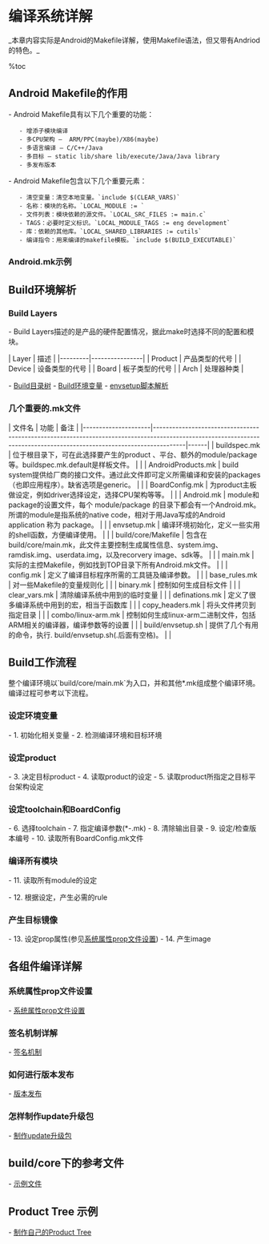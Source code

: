 = 编译系统详解 =
_本章内容实际是Android的Makefile详解，使用Makefile语法，但又带有Andriod的特色。_

%toc

== Android Makefile的作用 ==
- Android Makefile具有以下几个重要的功能：
    - 增添子模块编译
    - 多CPU架构 –  ARM/PPC(maybe)/X86(maybe)
    - 多语言编译 – C/C++/Java
    - 多目标 – static lib/share lib/execute/Java/Java library
    - 多发布版本

- Android Makefile包含以下几个重要元素：
    - 清空变量：清空本地变量。`include $(CLEAR_VARS)`
    - 名称：模块的名称。`LOCAL_MODULE := <build_name>`
    - 文件列表：模块依赖的源文件。`LOCAL_SRC_FILES := main.c`
    - TAGS：必要时定义标识。`LOCAL_MODULE_TAGS := eng development`
    - 库：依赖的其他库。`LOCAL_SHARED_LIBRARIES := cutils`
    - 编译指令：用来编译的makefile模板。`include $(BUILD_EXECUTABLE)`

=== Android.mk示例 ===
{{{class="brush:bash"
LOCAL_PATH := $(my-dir)
include $(CLEAR_VARS)
LOCAL_MODULE := <buil_name>
LOCAL_SRC_FILES := main.c
LOCAL_MODULE_TAGS := eng development
LOCAL_SHARED_LIBRARIES := cutils
include $(BUILD_EXECUTABLE)
}}}

== Build环境解析 ==
=== Build Layers ===
- Build Layers描述的是产品的硬件配置情况，据此make时选择不同的配置和模块。

| Layer   | 描述           |
|---------|----------------|
| Product | 产品类型的代号 |
| Device  | 设备类型的代号 |
| Board   | 板子类型的代号 |
| Arch    | 处理器种类     |

- [[Build目录树]]
- [[Build环境变量]]
- [[envsetup脚本解析]]

=== 几个重要的.mk文件 ===
| 文件名              | 功能                                                                                                                                                                 | 备注 |
|---------------------|----------------------------------------------------------------------------------------------------------------------------------------------------------------------|------|
| buildspec.mk        | 位于根目录下，可在此选择要产生的product 、平台、额外的module/package等。buildspec.mk.default是样板文件。                                                             |      |
| AndroidProducts.mk  | build system提供给厂商的接口文件。通过此文件即可定义所需编译和安装的packages（也即应用程序）。缺省选项是generic。                                                    |      |
| BoardConfig.mk      | 为product主板做设定，例如driver选择设定，选择CPU架构等等。                                                                                                           |      |
| Android.mk          | module和package的设置文件，每个 module/package 的目录下都会有一个Android.mk。所谓的module是指系统的native code，相对于用Java写成的Android application 称为 package。 |      |
| envsetup.mk         | 编译环境初始化，定义一些实用的shell函数，方便编译使用。                                                                                                              |      |
| build/core/Makefile | 包含在build/core/main.mk，此文件主要控制生成属性信息、system.img、ramdisk.img、userdata.img，以及recorvery image、sdk等。                                            |      |
| main.mk             | 实际的主控Makefile，例如找到TOP目录下所有Android.mk文件。                                                                                                            |      |
| config.mk           | 定义了编译目标程序所需的工具链及编译参数。                                                                                                                           |      |
| base_rules.mk       | 对一些Makefile的变量规则化                                                                                                                                           |      |
| binary.mk           | 控制如何生成目标文件                                                                                                                                                 |      |
| clear_vars.mk       | 清除编译系统中用到的临时变量                                                                                                                                         |      |
| definations.mk      | 定义了很多编译系统中用到的宏，相当于函数库                                                                                                                           |      |
| copy_headers.mk     | 将头文件拷贝到指定目录                                                                                                                                               |      |
| combo/linux-arm.mk  | 控制如何生成linux-arm二进制文件，包括ARM相关的编译器，编译参数等的设置                                                                                               |      |
| build/envsetup.sh   | 提供了几个有用的命令，执行. build/envsetup.sh(.后面有空格)。                                                                                                         |      |

== Build工作流程 ==
整个编译环境以`build/core/main.mk`为入口，并和其他*.mk组成整个编译环境。编译过程可参考以下流程。
=== 设定环境变量 ===
- 1. 初始化相关变量
- 2. 检测编译环境和目标环境

{{{class="brush:text"
    由build/core/config.mk开始。build/core/envsetup.mk检查developer的设定(buildspec.mk)，并检查执行环境，
以决定输出目录和环境设定。build/core/config.mk本身还依据参数，决定解释时的相关参数，例如compiler的路径、flags，lex 、yacc
的路径参数等。关于product的相关设定，则是由build/core/product_config.mk所处理，使用build/core/product.mk提供的macro载入。
根据AndroidProduct.mk的內容，product_config.mk决定了：PRODUCT_TAGS，OTA_PUBLIC_KEYS，PRODUCT_POLICY等。
}}}

=== 设定product ===
- 3. 决定目标product
- 4. 读取product的设定
- 5. 读取product所指定之目标平台架构设定

{{{class="brush:text"
    Android product的设定来自于build/target/product/AndroidProduct.mk和vendor子目录下AndroidProduct.mk。
building system透过find指令，找出所有可能的AndroidProduct.mk。AndroidProduct.mk里定义PRODUCT_MAKEFILES变量，列举所有实际定义
product的makefile。这些makefile各自定义独立的product。product相关参数被存成PRODUCTS.*.*形式的变量，并将makefile路径存在PRODUCTS变量。
因此，透过PRODUCTS能取得所有的product路径/名称，并透过PRODUCTS.*.*形式的变量取得內容。
}}}

=== 设定toolchain和BoardConfig ===
- 6. 选择toolchain
- 7. 指定编译参数(*-.mk)
- 8. 清除输出目录
- 9. 设定/检查版本编号
- 10. 读取所有BoardConfig.mk文件

{{{class="brush:text"
    目标平台主板相关的设定，例如使用了什么装置、driver等，或是否需要编译bootloader、kernel等，都是在BoardConfig.mk里设定。同样，
每张主板可以有不同设定，存在不同目录下的BoardConfig.mk中，以find寻找如下文件:
    build/target/board/$(TARGET_DEVICE)/BoardConfig.mk
    device$(TARGET_DEVICE)/BoardConfig.mk
    
    TARGET_DEVICE是product所定义，因此同一个BoardConfig.mk可被多个product所使用。一个TARGET_DEVICE，通常只有一个BoardConfig.mk。
BoardConfig.mk会被直接include到building system的name space里。因此，一些module的enable/disable，可以在BoardConfig.mk定义以对应不同的主板。
}}}

=== 编译所有模块 ===
- 11. 读取所有module的设定

{{{class="brush:text"
    Module是指native code的软件模块，而Java application則被称为package。build/core/definitions.mk定义module/package相关macro，用来读取、
检查module/package的定义档。
    build/core/main.mk使用find指令，在这些子目录下找出所有Android.mk，并将路径存在subdir_makefiles变量里。最后，include这些文件。这些
Android.mk会被include定义成变量BUILD_SHARED_LIBRARY 、BUILD_PACKAGE等和其目的相配的makefile。这些makefile会将Android.mk定义的內容，
存成ALL_MODULES.<Android.mk>.*的形式。例如，Android.mk定义了LOCAL_MODULE_SUFFIX，会变存成ALL_MODULES.<Android.mk>.LOCAL_MODULE_SUFFIX。
而Android.mk路径，同样会存于ALL_MODULES变量中。基本上会在整个source tree中查找Android.mk的路径。但会依特定的goal，选择性只找寻特定目录。
例如SDK只需特定目录下的Android.mk。
}}}

- 12. 根据设定，产生必需的rule

{{{class="brush:text"
    在module的定义文件Android.mk中，可定义module的tag——LOCAL_MODULE_TAGS，以分类这些module。每一个product可以指定需要的tag(PRODUCT_TAGS)，
使building system只遍历标识这些tag的module。在build/core/main.mk里，所有标示特定tag的module被加入到ALL_DEFAULT_INSTALLED_MODULES中，并被
build/core/Makefile处理。build/core/Makefile为这些module产生rule，并使产生image的目标依赖这些rule，使这些module被编译。
}}}

=== 产生目标镜像 ===
- 13. 设定prop属性(参见[[系统属性prop文件设置]])
- 14. 产生image

{{{class="brush:text"
    Makefile根据之前的product设定和一些默认设定生成prop的属性列表。并将生成的目标文件打包成相应的ramdisk.img，system.img，userdata.img。
}}}

{{http:pic/build_system_main.png}}

== 各组件编译详解 ==
=== 系统属性prop文件设置 ===
- [[系统属性prop文件设置]]

=== 签名机制详解 ===
- [[签名机制]]

=== 如何进行版本发布 ===
- [[版本发布]]

=== 怎样制作update升级包 ===
- [[制作update升级包]]

{{http:pic/build_system_sub.png}}

== build/core下的参考文件 ==
- [[示例文件]]

== Product Tree 示例 ==
- [[制作自己的Product Tree]]
